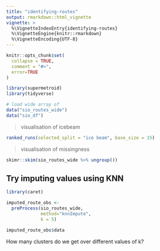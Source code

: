 ```yaml
---
title: "identifying-routes"
output: rmarkdown::html_vignette
vignette: >
  %\VignetteIndexEntry{identifying-routes}
  %\VignetteEngine{knitr::rmarkdown}
  %\VignetteEncoding{UTF-8}
---
```


```r
knitr::opts_chunk$set(
  collapse = TRUE,
  comment = "#>",
  error=TRUE
)
```

```r
library(supermetroid)
library(tidyverse)

```


```r
# load wide array of 
data("sio_routes_wide")
data("sio_df")

```

> visualisation of icebeam

```r
ranked_runs(selected_split = "ice beam", base_size = 15)


```

> visualisation of missingness

```r
skimr::skim(sio_routes_wide %>% ungroup())


```

## Try imputing values using KNN

```r
library(caret)

imputed_route_obs <- 
  preProcess(sio_routes_wide, 
             method="knnImpute", 
             k = 5)

imputed_route_obs$data


```

How many clusters do we get over different values of k? 


```r



```



